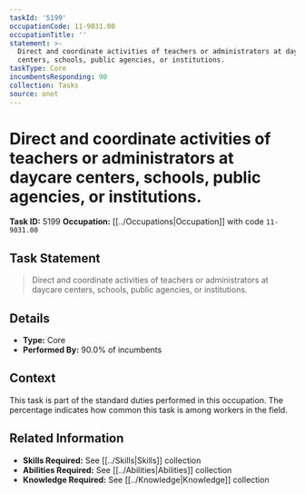```yaml
---
taskId: '5199'
occupationCode: 11-9031.00
occupationTitle: ''
statement: >-
  Direct and coordinate activities of teachers or administrators at daycare
  centers, schools, public agencies, or institutions.
taskType: Core
incumbentsResponding: 90
collection: Tasks
source: onet
---
```

# Direct and coordinate activities of teachers or administrators at daycare centers, schools, public agencies, or institutions.

**Task ID:** 5199
**Occupation:** [[../Occupations|Occupation]] with code `11-9031.00`

## Task Statement

> Direct and coordinate activities of teachers or administrators at daycare centers, schools, public agencies, or institutions.

## Details

- **Type:** Core
- **Performed By:** 90.0% of incumbents

## Context

This task is part of the standard duties performed in this occupation. The percentage indicates how common this task is among workers in the field.

## Related Information

- **Skills Required:** See [[../Skills|Skills]] collection
- **Abilities Required:** See [[../Abilities|Abilities]] collection
- **Knowledge Required:** See [[../Knowledge|Knowledge]] collection
